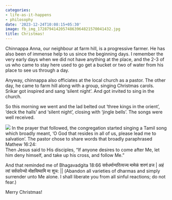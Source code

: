 ```yaml
---
categories:
- life-as-it-happens
- philosophy
date: '2023-12-24T10:08:15+05:30'
image: fb_img_17287941420574863964821570041432.jpg
title: Christmas!
---
```


Chinnappa Anna, our neighbour at farm hill, is a progressive farmer. He has also been of immense help to us since the beginning days. I remember the very early days when we did not have anything at the place, and the 2\-3 of us who came to stay here used to go get a bucket or two of water from his place to see us through a day.

Anyway, chinnappa also officiates at the local church as a pastor. The other day, he came to farm hill along with a group, singing Christmas carols. Srikar got inspired and sang ‘silent night’. And got invited to sing in the church.

So this morning we went and the lad belted out ‘three kings in the orient’, ‘deck the halls’ and ‘silent night’, closing with ‘jingle bells’. The songs were well received.

 ![](fb_img_17287941420574863964821570041432.jpg) In the prayer that followed, the congregation started singing a Tamil song which broadly meant, ‘O God that resides in all of us, please lead me to salvation’. The pastor chose to share words that broadly paraphrased Mathew 16:24:<br>
Then Jesus said to His disciples, “If anyone desires to come after Me, let him deny himself, and take up his cross, and follow Me.”

And that reminded me of Bhagavadgita 18:66 सर्वधर्मान्परित्यज्य मामेकं शरणं व्रज \| अहं त्वां सर्वपापेभ्यो मोक्षयिष्यामि मा शुच: \|\| (Abandon all varieties of dharmas and simply surrender unto Me alone. I shall liberate you from all sinful reactions; do not fear.)

Merry Christmas!

<!--
post-831
https://venugvgk.wordpress.com/2023/12/24/christmas/
-->
